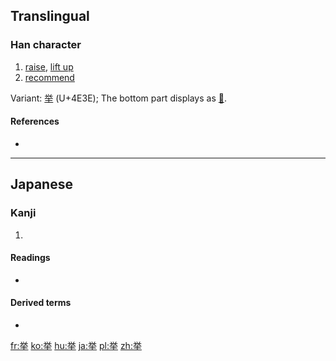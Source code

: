 {{also|拳|舉}}
==Translingual==
{{ja-forms|[[挙]]|[[举]]|[[擧]]}}
===Han character===
{{Han char|rn=64|rad=手|as=06|sn=10|four=|canj=FCQ,XFCQ|ids=⿱⿳⺍一八手}}

# [[raise]], [[lift up]]
# [[recommend]]

Variant: [[举]] (U+4E3E); The bottom part displays as [[𠀆]].

====References====
* {{Han ref|kx=0431.171|dkj=12081|dj=0780.230|hdz=31864.081|uh=6319|ud=25369}}

----

==Japanese==

===Kanji===
{{ja-kanji|grade=4|rs=手06|style=s|kyu=擧}}

# {{defn|lang=ja|sort=手06}}

====Readings====
* {{ja-readings|goon=[[こ]] (ko)|kanon=[[きょ]] (kyo)|kun=[[あげる]] (ageru), [[あがる]] (agaru), [[こぞる]] (kozoru)}}

====Derived terms====
* {{term|挙げる||to raise, to give (an example)|tr=[[あげる]], [[ageru]]|lang=ja|sc=Jpan}}

[[fr:挙]]
[[ko:挙]]
[[hu:挙]]
[[ja:挙]]
[[pl:挙]]
[[zh:挙]]
